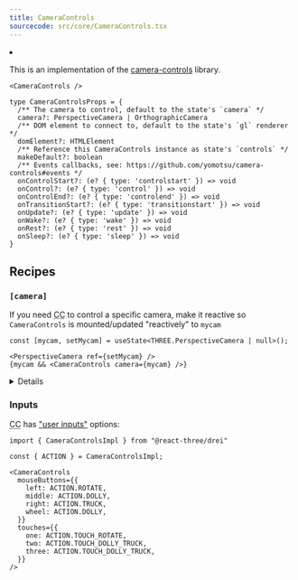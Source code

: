 ```yaml
---
title: CameraControls
sourcecode: src/core/CameraControls.tsx
---
```


<Grid cols={4}>
  <li>
    <Codesandbox id="sew669" />
  </li>
</Grid>

This is an implementation of the [camera-controls](https://github.com/yomotsu/camera-controls) library.

```tsx
<CameraControls />
```

```tsx
type CameraControlsProps = {
  /** The camera to control, default to the state's `camera` */
  camera?: PerspectiveCamera | OrthographicCamera
  /** DOM element to connect to, default to the state's `gl` renderer */
  domElement?: HTMLElement
  /** Reference this CameraControls instance as state's `controls` */
  makeDefault?: boolean
  /** Events callbacks, see: https://github.com/yomotsu/camera-controls#events */
  onControlStart?: (e? { type: 'controlstart' }) => void
  onControl?: (e? { type: 'control' }) => void
  onControlEnd?: (e? { type: 'controlend' }) => void
  onTransitionStart?: (e? { type: 'transitionstart' }) => void
  onUpdate?: (e? { type: 'update' }) => void
  onWake?: (e? { type: 'wake' }) => void
  onRest?: (e? { type: 'rest' }) => void
  onSleep?: (e? { type: 'sleep' }) => void
}
```

## Recipes

### `[camera]`

If you need <abbr title="CameraControls">CC</abbr> to control a specific camera, make it reactive so `CameraControls` is mounted/updated "reactively" to `mycam`

```tsx
const [mycam, setMycam] = useState<THREE.PerspectiveCamera | null>();

<PerspectiveCamera ref={setMycam} />
{mycam && <CameraControls camera={mycam} />}
```

<details>
  
see: https://github.com/pmndrs/drei/blob/ca4e69c33e5b2eae9ad327c7319dda46de7fd4ae/src/core/CameraControls.tsx#L79-L82

</details>

### Inputs

<abbr title="CameraControls">CC</abbr> has ["user inputs"](https://yomotsu.github.io/camera-controls/#md:user-input-config) options:

```tsx
import { CameraControlsImpl } from "@react-three/drei"

const { ACTION } = CameraControlsImpl;

<CameraControls
  mouseButtons={{
    left: ACTION.ROTATE,
    middle: ACTION.DOLLY,
    right: ACTION.TRUCK,
    wheel: ACTION.DOLLY,
  }}
  touches={{
    one: ACTION.TOUCH_ROTATE,
    two: ACTION.TOUCH_DOLLY_TRUCK,
    three: ACTION.TOUCH_DOLLY_TRUCK,
  }}
/>
```
